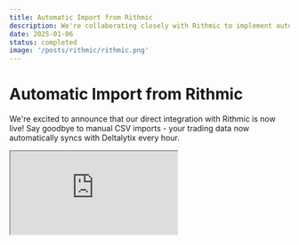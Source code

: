 ```yaml
---
title: Automatic Import from Rithmic
description: We're collaborating closely with Rithmic to implement automatic data import, streamlining the process of getting your trading data into Deltalytix.
date: 2025-01-06
status: completed
image: '/posts/rithmic/rithmic.png'
---
```


# Automatic Import from Rithmic

We're excited to announce that our direct integration with Rithmic is now live! Say goodbye to manual CSV imports - your trading data now automatically syncs with Deltalytix every hour.

<iframe
  className="w-full aspect-video rounded-lg"
  src="https://www.youtube.com/embed/HdaWk1y1zK8"
  title="Automatic Rithmic Import Feature Demo"
  allow="accelerometer; autoplay; clipboard-write; encrypted-media; gyroscope; picture-in-picture"
  allowFullScreen
/>

## How to Get Started

Getting connected is simple:

1. Navigate to your account settings
2. Select "Connect Rithmic Account"
3. Enter your Rithmic credentials
4. Confirm the connection

That's it! Your data will automatically sync every hour.

## What's Included

### Automated Data Sync
- Hourly automatic updates
- Historical data import
- Real-time position tracking
- Multi-account support

### Enterprise-Grade Security
- Secure API connection
- Encrypted data transfer
- Robust authentication system
- Continuous monitoring

### Smart Data Processing
- Automated validation
- Data integrity checks
- Error detection
- Performance optimization

## Why It Matters

### Save Time
No more manual imports or data entry. Your trading data flows automatically into Deltalytix, letting you focus on what matters - your trading strategy.

### Improve Accuracy
Direct integration means no more human error from manual imports. Get precise, validated data straight from the source.

### Stay Updated
With hourly syncs, your Deltalytix dashboard always shows your latest trading activity. Perfect for active traders who need up-to-date information.

## Need Help?

Our support team is ready to assist if you have any questions about connecting your Rithmic account. Reach out through your dashboard's support section. 